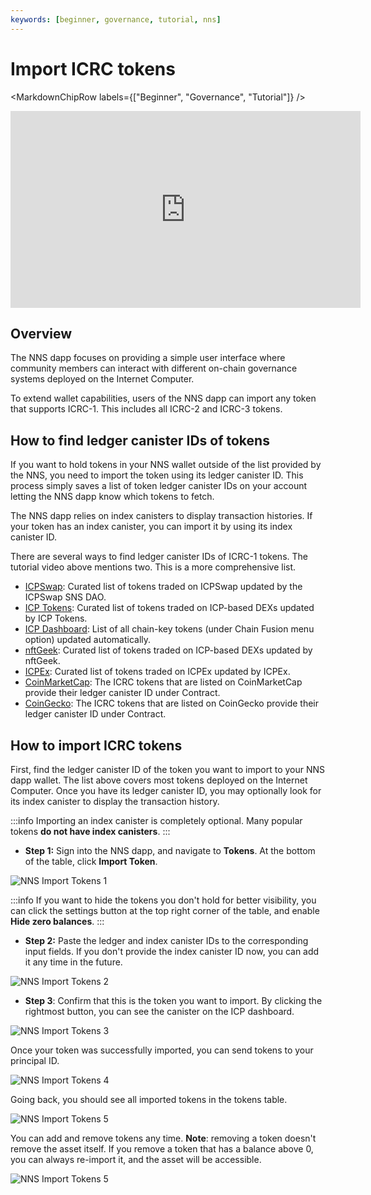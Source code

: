 ```yaml
---
keywords: [beginner, governance, tutorial, nns]
---
```



# Import ICRC tokens

<MarkdownChipRow labels={["Beginner", "Governance", "Tutorial"]} />

<iframe width="560" height="315" src="https://www.youtube.com/embed/zcXmarBk2L4?si=OIxq9LwY0DLzHvE1" title="YouTube video player" frameborder="0" allow="accelerometer; autoplay; clipboard-write; encrypted-media; gyroscope; picture-in-picture; web-share" referrerpolicy="strict-origin-when-cross-origin" allowfullscreen></iframe>

## Overview

The NNS dapp focuses on providing a simple user interface where community members can interact with different on-chain governance systems deployed on the Internet Computer.

To extend wallet capabilities, users of the NNS dapp can import any token that supports ICRC-1. This includes all ICRC-2 and ICRC-3 tokens.

## How to find ledger canister IDs of tokens

If you want to hold tokens in your NNS wallet outside of the list provided by the NNS, you need to import the token using its ledger canister ID. This process simply saves a list of token ledger canister IDs on your account letting the NNS dapp know which tokens to fetch.

The NNS dapp relies on index canisters to display transaction histories. If your token has an index canister, you can import it by using its index canister ID.

There are several ways to find ledger canister IDs of ICRC-1 tokens. The tutorial video above mentions two. This is a more comprehensive list.

- [ICPSwap](https://info.icpswap.com/swap): Curated list of tokens traded on ICPSwap updated by the ICPSwap SNS DAO.
- [ICP Tokens](https://icptokens.net/): Curated list of tokens traded on ICP-based DEXs updated by ICP Tokens.
- [ICP Dashboard](https://dashboard.internetcomputer.org/): List of all chain-key tokens (under Chain Fusion menu option) updated automatically.
- [nftGeek](https://t5t44-naaaa-aaaah-qcutq-cai.raw.icp0.io/tokens): Curated list of tokens traded on ICP-based DEXs updated by nftGeek.
- [ICPEx](https://icpex.org/dashboard): Curated list of tokens traded on ICPEx updated by ICPEx.
- [CoinMarketCap](https://coinmarketcap.com/): The ICRC tokens that are listed on CoinMarketCap provide their ledger canister ID under Contract.
- [CoinGecko](https://coingecko.com/): The ICRC tokens that are listed on CoinGecko provide their ledger canister ID under Contract.


## How to import ICRC tokens

First, find the ledger canister ID of the token you want to import to your NNS dapp wallet. The list above covers most tokens deployed on the Internet Computer. Once you have its ledger canister ID, you may optionally look for its index canister to display the transaction history.

:::info
Importing an index canister is completely optional. Many popular tokens **do not have index canisters**.
:::

- **Step 1:**  Sign into the NNS dapp, and navigate to **Tokens**. At the bottom of the table, click **Import Token**.

![NNS Import Tokens 1](../../_attachments/nns-import-tokens-1.webp)

:::info
If you want to hide the tokens you don't hold for better visibility, you can click the settings button at the top right corner of the table, and enable **Hide zero balances**.
:::

- **Step 2:** Paste the ledger and index canister IDs to the corresponding input fields. If you don't provide the index canister ID now, you can add it any time in the future.

![NNS Import Tokens 2](../../_attachments/nns-import-tokens-2.webp)

- **Step 3**: Confirm that this is the token you want to import. By clicking the rightmost button, you can see the canister on the ICP dashboard.

![NNS Import Tokens 3](../../_attachments/nns-import-tokens-3.webp)

Once your token was successfully imported, you can send tokens to your principal ID.

![NNS Import Tokens 4](../../_attachments/nns-import-tokens-4.webp)

Going back, you should see all imported tokens in the tokens table.

![NNS Import Tokens 5](../../_attachments/nns-import-tokens-5.webp)

You can add and remove tokens any time. **Note**: removing a token doesn't remove the asset itself. If you remove a token that has a balance above 0, you can always re-import it, and the asset will be accessible.

![NNS Import Tokens 5](../../_attachments/nns-import-tokens-6.webp)